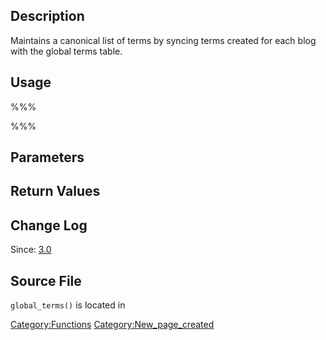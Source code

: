 == Description ==

Maintains a canonical list of terms by syncing terms created for each blog with the global terms table.

== Usage ==

%%%<?php global_terms( $term_id, $deprecated ); ?>%%%

== Parameters ==

{{Parameter|$term_id|int|An ID for a term on the current blog.|required}}

{{Parameter|$deprecated|unknown_type|no description|optional|empty string}}

== Return Values ==

{{Return||int|An ID from the global terms table mapped from $term_id.}}

== Change Log ==

Since: [[Version 3.0|3.0]]

== Source File ==

<tt>global_terms()</tt> is located in {{Trac|wp-includes/ms-functions.php}}

[[Category:Functions]]

[[Category:New_page_created]]